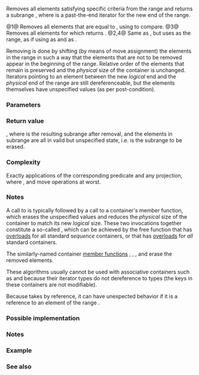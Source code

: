 {{cpp/ranges/title|remove|remove_if}}
{{cpp/algorithm/ranges/navbar}}
{{dcl begin}}
{{dcl header|algorithm}}
{{dcl h|Call signature}}
{{dcl rev begin|num=1}}
{{dcla|anchor=1|since=c++20|until=c++26|1=
template&lt; std::permutable I, std::sentinel_for&lt;I&gt; S,
          class T, class Proj = std::identity &gt;
requires std::indirect_binary_predicate
             &lt;ranges::equal_to, std::projected&lt;I, Proj&gt;, const T*&gt;
constexpr ranges::subrange&lt;I&gt;
    remove( I first, S last, const T&amp; value, Proj proj = {} );
}}
{{dcl|since=c++26|1=
template&lt; std::permutable I, std::sentinel_for&lt;I&gt; S,
          class Proj = std::identity,
          class T = std::projected_value_t&lt;I, Proj&gt; &gt;
requires std::indirect_binary_predicate
             &lt;ranges::equal_to, std::projected&lt;I, Proj&gt;, const T*&gt;
constexpr ranges::subrange&lt;I&gt;
    remove( I first, S last, const T&amp; value, Proj proj = {} );
}}
{{dcl rev end}}
{{dcl rev begin|num=2}}
{{dcl|since=c++20|until=c++26|1=
template&lt; ranges::forward_range R,
          class T, class Proj = std::identity &gt;
requires std::permutable&lt;ranges::iterator_t&lt;R&gt;&gt; &amp;&amp;
         std::indirect_binary_predicate
             &lt;ranges::equal_to,
              std::projected&lt;ranges::iterator_t&lt;R&gt;, Proj&gt;, const T*&gt;
constexpr ranges::borrowed_subrange_t&lt;R&gt;
    remove( R&amp;&amp; r, const T&amp; value, Proj proj = {} );
}}
{{dcl|since=c++26|1=
template&lt; ranges::forward_range R,
          class Proj = std::identity,
          class T = std::projected_value_t&lt;ranges::iterator_t&lt;R&gt;, Proj&gt; &gt;
requires std::permutable&lt;ranges::iterator_t&lt;R&gt;&gt; &amp;&amp;
         std::indirect_binary_predicate
             &lt;ranges::equal_to,
              std::projected&lt;ranges::iterator_t&lt;R&gt;, Proj&gt;, const T*&gt;
constexpr ranges::borrowed_subrange_t&lt;R&gt;
    remove( R&amp;&amp; r, const T&amp; value, Proj proj = {} );
}}
{{dcl rev end}}
{{dcla|num=3|since=c++20|1=
template&lt; std::permutable I, std::sentinel_for&lt;I&gt; S,
          class Proj = std::identity,
          std::indirect_unary_predicate&lt;std::projected&lt;I, Proj&gt;&gt; Pred &gt;
constexpr ranges::subrange&lt;I&gt;
    remove_if( I first, S last, Pred pred, Proj proj = {} );
}}
{{dcl|num=4|since=c++20|1=
template&lt; ranges::forward_range R,
          class Proj = std::identity,
          std::indirect_unary_predicate
              &lt;std::projected&lt;ranges::iterator_t&lt;R&gt;, Proj&gt;&gt; Pred &gt;
requires std::permutable&lt;ranges::iterator_t&lt;R&gt;&gt;
constexpr ranges::borrowed_subrange_t&lt;R&gt;
    remove_if( R&amp;&amp; r, Pred pred, Proj proj = {} );
}}
{{dcl end}}

Removes all elements satisfying specific criteria from the range {{range|first|last}} and returns a subrange {{range|ret|last}}, where {{c|ret}} is a past-the-end iterator for the new end of the range.

@1@ Removes all elements that are equal to {{c|value}}, using {{c|1=std::invoke(proj, *i) == value}} to compare.
@3@ Removes all elements for which {{c|std::invoke(pred, std::invoke(proj, *i))}} returns {{c|true}}.
@2,4@ Same as {{v|1,3}}, but uses {{c|r}} as the range, as if using {{c|ranges::begin(r)}} as {{c|first}} and {{c|ranges::end(r)}} as {{c|last}}.

Removing is done by shifting (by means of move assignment) the elements in the range in such a way that the elements that are not to be removed appear in the beginning of the range. Relative order of the elements that remain is preserved and the ''physical'' size of the container is unchanged. Iterators pointing to an element between the new ''logical'' end and the ''physical'' end of the range are still dereferenceable, but the elements themselves have unspecified values (as per {{named req|MoveAssignable}} post-condition).

{{cpp/ranges/niebloid}}

===Parameters===
{{par begin}}
{{par|first, last|the range of elements to process}}
{{par|r|the range of elements to process}}
{{par|value|the value of elements to remove}}
{{par|pred|predicate to apply to the projected elements}}
{{par|proj|projection to apply to the elements}}
{{par end}}

===Return value===
{{c|{ret, last} }}, where {{range|first|ret}} is the resulting subrange after removal, and the elements in subrange {{range|ret|last}} are all in valid but unspecified state, i.e. {{range|ret|last}} is the subrange to be erased.

===Complexity===
Exactly {{c|N}} applications of the corresponding predicate and any projection, where {{c|1=N = ranges::distance(first, last)}}, and {{c|N - 1}} move operations at worst.

===Notes===
A call to {{tt|ranges::remove}} is typically followed by a call to a container's {{tt|erase}} member function, which erases the unspecified values and reduces the ''physical'' size of the container to match its new ''logical'' size. These two invocations together constitute a so-called {{enwiki|Erase-remove idiom}}, which can be achieved by the free function {{lc|std::erase}} that has [[cpp/container#Non-member function table|overloads]] for all standard ''sequence'' containers, or {{lc|std::erase_if}} that has [[cpp/container#Non-member function table|overloads]] for ''all'' standard containers.

The similarly-named container [[cpp/container#Member function table|member functions]] {{l2tt|cpp/container/list/remove}}, {{l2tt|cpp/container/list/remove|remove_if}}, {{l2tt|cpp/container/forward_list/remove}}, and {{l2tt|cpp/container/forward_list/remove|remove_if}} erase the removed elements.

These algorithms usually cannot be used with associative containers such as {{lc|std::set}} and {{lc|std::map}} because their iterator types do not dereference to {{named req|MoveAssignable}} types (the keys in these containers are not modifiable).

Because {{tt|ranges::remove}} takes {{c|value}} by reference, it can have unexpected behavior if it is a reference to an element of the range {{range|first|last}}.

===Possible implementation===
{{eq impl|title1=remove|ver1=1|1=
struct remove_fn
{
    template&lt;std::permutable I, std::sentinel_for&lt;I&gt; S, class Proj = std::identity,
             class T = std::projected_value_t&lt;I, Proj&gt;&gt;
    requires std::indirect_binary_predicate
                 &lt;ranges::equal_to, std::projected&lt;I, Proj&gt;, const T*&gt;
    constexpr ranges::subrange&lt;I&gt;
        operator()(I first, S last, const T&amp; value, Proj proj = {}) const
    {
        first = ranges::find(std::move(first), last, value, proj);
        if (first != last)
        {
            for (I i{std::next(first)}; i != last; ++i)
                if (value != std::invoke(proj, *i))
                {
                    *first = ranges::iter_move(i);
                    ++first;
                }
        }
        return {first, last};
    }
    
    template&lt;ranges::forward_range R, class Proj = std::identity,
             class T = std::projected_value_t&lt;ranges::iterator_t&lt;R&gt;, Proj&gt;&gt;
    requires std::permutable&lt;ranges::iterator_t&lt;R&gt;&gt; &amp;&amp;
             std::indirect_binary_predicate
                 &lt;ranges::equal_to,
                  std::projected&lt;ranges::iterator_t&lt;R&gt;, Proj&gt;, const T*&gt;
    constexpr ranges::borrowed_subrange_t&lt;R&gt;
        operator()(R&amp;&amp; r, const T&amp; value, Proj proj = {}) const
    {
        return (*this)(ranges::begin(r), ranges::end(r), value, std::move(proj));
    }
};

inline constexpr remove_fn remove {};
|title2=remove_if|ver2=3|2=
struct remove_if_fn
{
    template&lt;std::permutable I, std::sentinel_for&lt;I&gt; S, class Proj = std::identity,
             std::indirect_unary_predicate&lt;std::projected&lt;I, Proj&gt;&gt; Pred&gt;
    constexpr ranges::subrange&lt;I&gt;
        operator()(I first, S last, Pred pred, Proj proj = {}) const
    {
        first = ranges::find_if(std::move(first), last, pred, proj);
        if (first != last)
        {
            for (I i{std::next(first)}; i != last; ++i)
                if (!std::invoke(pred, std::invoke(proj, *i)))
                {
                    *first = ranges::iter_move(i);
                    ++first;
                }
        }
        return {first, last};
    }
    
    template&lt;ranges::forward_range R, class Proj = std::identity,
             std::indirect_unary_predicate
                 &lt;std::projected&lt;ranges::iterator_t&lt;R&gt;, Proj&gt;&gt; Pred&gt;
    requires std::permutable&lt;ranges::iterator_t&lt;R&gt;&gt;
    constexpr ranges::borrowed_subrange_t&lt;R&gt;
        operator()(R&amp;&amp; r, Pred pred, Proj proj = {}) const
    {
        return (*this)(ranges::begin(r), ranges::end(r), pred, std::move(proj));
    }
};

inline constexpr remove_if_fn remove_if {};
}}

===Notes===
{{feature test macro|__cpp_lib_algorithm_default_value_type|value=202403|std=C++26|[[cpp/language/list initialization|List-initialization]] for algorithms {{vl|1,2}}}}

===Example===
{{example
|code=
#include &lt;algorithm&gt;
#include &lt;cassert&gt;
#include &lt;complex&gt;
#include &lt;cctype&gt;
#include &lt;iomanip&gt;
#include &lt;iostream&gt;
#include &lt;string&gt;
#include &lt;string_view&gt;
#include &lt;vector&gt;

int main()
{
    std::string v1{"No - Diagnostic - Required"};
    std::cout &lt;&lt; std::quoted(v1) &lt;&lt; " (v1, size: " &lt;&lt; v1.size() &lt;&lt; ")\n";
    const auto ret = std::ranges::remove(v1, ' ');
    std::cout &lt;&lt; std::quoted(v1) &lt;&lt; " (v1 after `remove`, size: " &lt;&lt; v1.size() &lt;&lt; ")\n";
    std::cout &lt;&lt; ' ' &lt;&lt; std::string(std::distance(v1.begin(), ret.begin()), '^') &lt;&lt; '\n';
    v1.erase(ret.begin(), ret.end());
    std::cout &lt;&lt; std::quoted(v1) &lt;&lt; " (v1 after `erase`, size: " &lt;&lt; v1.size() &lt;&lt; ")\n\n";
    
    // remove_if with custom unary predicate:
    auto rm = [](char c) { return !std::isupper(c); };
    std::string v2{"Substitution Failure Is Not An Error"};
    std::cout &lt;&lt; std::quoted(v2) &lt;&lt; " (v2, size: " &lt;&lt; v2.size() &lt;&lt; ")\n";
    const auto [first, last] = std::ranges::remove_if(v2, rm);
    std::cout &lt;&lt; std::quoted(v2) &lt;&lt; " (v2 after `remove_if`, size: " &lt;&lt; v2.size() &lt;&lt; ")\n";
    std::cout &lt;&lt; ' ' &lt;&lt; std::string(std::distance(v2.begin(), first), '^') &lt;&lt; '\n';
    v2.erase(first, last);
    std::cout &lt;&lt; std::quoted(v2) &lt;&lt; " (v2 after `erase`, size: " &lt;&lt; v2.size() &lt;&lt; ")\n\n";
    
    // creating a view into a container that is modified by `remove_if`:
    for (std::string s : {"Small Object Optimization", "Non-Type Template Parameter"})
        std::cout &lt;&lt; std::quoted(s) &lt;&lt; " =&gt; "
            &lt;&lt; std::string_view{begin(s), std::ranges::remove_if(s, rm).begin()} &lt;&lt; '\n';

    std::vector&lt;std::complex&lt;double&gt;&gt; nums{&lt;!----&gt;{2, 2}, {1, 3}, {4, 8}&lt;!----&gt;};
    #ifdef __cpp_lib_algorithm_default_value_type
        auto e = std::ranges::remove(nums, {1, 3}); // T gets deduced
    #else
        auto e = std::ranges::remove(nums, std::complex&lt;double&gt;{1, 3});
    #endif
    nums.erase(e.begin(), e.end());
    assert((nums == std::vector&lt;std::complex&lt;double&gt;&gt;{&lt;!----&gt;{2, 2}, {4, 8}&lt;!----&gt;}));
}
|p=true
|output=
"No _ Diagnostic _ Required" (v1, size: 26)
"No_Diagnostic_Requiredired" (v1 after `remove`, size: 26)
 ^^^^^^^^^^^^^^^^^^^^^^
"No_Diagnostic_Required" (v1 after `erase`, size: 22)

"Substitution Failure Is Not An Error" (v2, size: 36)
"SFINAEtution Failure Is Not An Error" (v2 after `remove_if`, size: 36)
 ^^^^^^
"SFINAE" (v2 after `erase`, size: 6)

"Small Object Optimization" =&gt; SOO
"Non-Type Template Parameter" =&gt; NTTP
}}

===See also===
{{dsc begin}}
{{dsc inc|cpp/algorithm/ranges/dsc remove_copy}}
{{dsc inc|cpp/algorithm/ranges/dsc unique}}
{{dsc inc|cpp/algorithm/dsc remove}}
{{dsc end}}

{{langlinks|de|es|fr|it|ja|pt|ru|zh}}